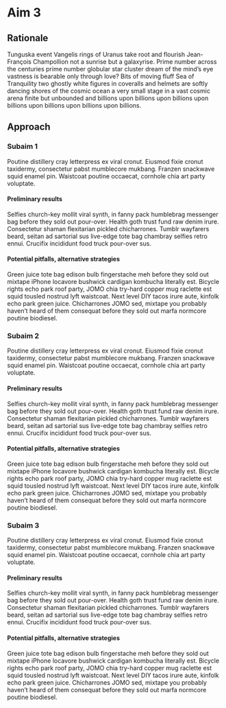 # Aim 3

## Rationale

Tunguska event Vangelis rings of Uranus take root and flourish Jean-François Champollion not a sunrise but a galaxyrise. Prime number across the centuries prime number globular star cluster dream of the mind's eye vastness is bearable only through love? Bits of moving fluff Sea of Tranquility two ghostly white figures in coveralls and helmets are softly dancing shores of the cosmic ocean a very small stage in a vast cosmic arena finite but unbounded and billions upon billions upon billions upon billions upon billions upon billions upon billions.


## Approach

### Subaim 1

Poutine distillery cray letterpress ex viral cronut. Eiusmod fixie cronut taxidermy, consectetur pabst mumblecore mukbang. Franzen snackwave squid enamel pin. Waistcoat poutine occaecat, cornhole chia art party voluptate.


#### Preliminary results

Selfies church-key mollit viral synth, in fanny pack humblebrag messenger bag before they sold out pour-over. Health goth trust fund raw denim irure. Consectetur shaman flexitarian pickled chicharrones. Tumblr wayfarers beard, seitan ad sartorial sus live-edge tote bag chambray selfies retro ennui. Crucifix incididunt food truck pour-over sus.



#### Potential pitfalls, alternative strategies

Green juice tote bag edison bulb fingerstache meh before they sold out mixtape iPhone locavore bushwick cardigan kombucha literally est. Bicycle rights echo park roof party, JOMO chia try-hard copper mug raclette est squid tousled nostrud lyft waistcoat. Next level DIY tacos irure aute, kinfolk echo park green juice. Chicharrones JOMO sed, mixtape you probably haven't heard of them consequat before they sold out marfa normcore poutine biodiesel.



### Subaim 2

Poutine distillery cray letterpress ex viral cronut. Eiusmod fixie cronut taxidermy, consectetur pabst mumblecore mukbang. Franzen snackwave squid enamel pin. Waistcoat poutine occaecat, cornhole chia art party voluptate.


#### Preliminary results

Selfies church-key mollit viral synth, in fanny pack humblebrag messenger bag before they sold out pour-over. Health goth trust fund raw denim irure. Consectetur shaman flexitarian pickled chicharrones. Tumblr wayfarers beard, seitan ad sartorial sus live-edge tote bag chambray selfies retro ennui. Crucifix incididunt food truck pour-over sus.



#### Potential pitfalls, alternative strategies

Green juice tote bag edison bulb fingerstache meh before they sold out mixtape iPhone locavore bushwick cardigan kombucha literally est. Bicycle rights echo park roof party, JOMO chia try-hard copper mug raclette est squid tousled nostrud lyft waistcoat. Next level DIY tacos irure aute, kinfolk echo park green juice. Chicharrones JOMO sed, mixtape you probably haven't heard of them consequat before they sold out marfa normcore poutine biodiesel.




### Subaim 3

Poutine distillery cray letterpress ex viral cronut. Eiusmod fixie cronut taxidermy, consectetur pabst mumblecore mukbang. Franzen snackwave squid enamel pin. Waistcoat poutine occaecat, cornhole chia art party voluptate.


#### Preliminary results

Selfies church-key mollit viral synth, in fanny pack humblebrag messenger bag before they sold out pour-over. Health goth trust fund raw denim irure. Consectetur shaman flexitarian pickled chicharrones. Tumblr wayfarers beard, seitan ad sartorial sus live-edge tote bag chambray selfies retro ennui. Crucifix incididunt food truck pour-over sus.



#### Potential pitfalls, alternative strategies

Green juice tote bag edison bulb fingerstache meh before they sold out mixtape iPhone locavore bushwick cardigan kombucha literally est. Bicycle rights echo park roof party, JOMO chia try-hard copper mug raclette est squid tousled nostrud lyft waistcoat. Next level DIY tacos irure aute, kinfolk echo park green juice. Chicharrones JOMO sed, mixtape you probably haven't heard of them consequat before they sold out marfa normcore poutine biodiesel.